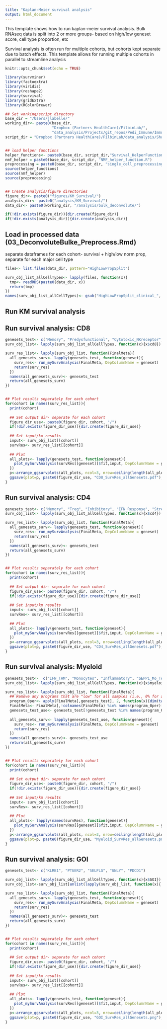 ```yaml
---
title: "Kaplan-Meier survival analysis"
output: html_document
---
```


This template shows how to run kaplan-meier survival analysis. Bulk RNAseq data is split into 2 or more groups- based on high/low geneset score, cell type proportion, etc

Survival analysis is often run for multiple cohorts, but cohorts kept separate due to batch effects. This template allows for running multiple cohorts in parallel to streamline analysis

```r
knitr::opts_chunk$set(echo = TRUE)

library(survminer)
library(factoextra)
library(viridis)
library(reshape2)
library(survival)
library(gridExtra)
library(RColorBrewer)

## Set working/script directory
base_dir = "/Users/jlabelle/"
working_dir<- paste0(base_dir, 
                     "Dropbox (Partners HealthCare)/FilbinLab/",
                     "data_analysis/Projects/git_repos/Pedi_Immune/ImmuneCellAnalysis/04b_DeconvoluteBulk/")
script_dir = "Dropbox (Partners HealthCare)/FilbinLab/data_analysis/Shared/Scripts/"


## load helper functions
helper_functions<- paste0(base_dir, script_dir,"Survival_HelperFunctions.R")
nmf_helper = paste0(base_dir, script_dir, "NMF_helper_function.R")
preprocessing = paste0(base_dir, script_dir, "single_cell_preprocessing_helper_functions.R")
source(helper_functions)
source(nmf_helper)
source(preprocessing)


## Create analysis/figure directories
figure_dir<- paste0("figures/KM_Survival/")
analysis_dir<- paste0("analysis/KM_Survival/")
data_dir<- paste0(working_dir, "/analysis/bulk_deconvolute/")

if(!dir.exists(figure_dir)){dir.create(figure_dir)}
if(!dir.exists(analysis_dir)){dir.create(analysis_dir)}

```


## Load in processed data (03_DeconvoluteBulke_Preprocess.Rmd)
separate dataframes for each cohort- survival + high/low norm prop, separate for each major cell type
```r
files<- list.files(data_dir, pattern="HighLowPropSplit")

surv_obj_list_allCellTypes<- lapply(files, function(x){
  tmp<- readRDS(paste0(data_dir, x))
  return(tmp)
})
names(surv_obj_list_allCellTypes)<- gsub("HighLowPropSplit_clinical_", "", gsub(".Rds", "", files))
```


##############################
## Run KM survival analysis ##
##############################


## Run survival analysis: CD8
```r
genesets_test<- c("Memory", "Predysfunctional", "Cytotoxic_NKreceptor", "IFN_Response", "Stress", "Effector_Memory", "Cycling")
surv_obj_list<- lapply(surv_obj_list_allCellTypes, function(x){x$cd8})

surv_res_list<- lapply(surv_obj_list, function(FinalMeta){
  all_genesets_surv<- lapply(genesets_test, function(geneset){
    surv_res<- run_mySurvAnalysis(FinalMeta, DepColumnName = geneset)
    return(surv_res)
  })
  names(all_genesets_surv)<- genesets_test
  return(all_genesets_surv)
})


## Plot results separately for each cohort
for(cohort in names(surv_res_list)){
  print(cohort)
  
  ## Set output dir- separate for each cohort
  figure_dir_use<- paste0(figure_dir, cohort, "/")
  if(!dir.exists(figure_dir_use)){dir.create(figure_dir_use)}
  
  ## Set input/km results
  input<- surv_obj_list[[cohort]]
  survRes<- surv_res_list[[cohort]]
  
  ## Plot
  all_plots<- lapply(genesets_test, function(geneset){
    plot_mySurvAnalysis(survRes[[geneset]]$fit,input, DepColumnName = geneset)
  })
  p<-arrange_ggsurvplots(all_plots, ncol=3, nrow=ceiling(length(all_plots)/3))
  ggsave(plot=p, paste0(figure_dir_use, "CD8_SurvRes_allGenesets.pdf"), device="pdf", width=9, height=9)
}
```



## Run survival analysis: CD4
```r
genesets_test<- c("Memory", "Treg", "Inhibitory", "IFN_Response", "Stress", "Effector_Memory", "Cycling")
surv_obj_list<- lapply(surv_obj_list_allCellTypes, function(x){x$cd4})

surv_res_list<- lapply(surv_obj_list, function(FinalMeta){
  all_genesets_surv<- lapply(genesets_test, function(geneset){
    surv_res<- run_mySurvAnalysis(FinalMeta, DepColumnName = geneset)
    return(surv_res)
  })
  names(all_genesets_surv)<- genesets_test
  return(all_genesets_surv)
})


## Plot results separately for each cohort
for(cohort in names(surv_res_list)){
  print(cohort)
  
  ## Set output dir- separate for each cohort
  figure_dir_use<- paste0(figure_dir, cohort, "/")
  if(!dir.exists(figure_dir_use)){dir.create(figure_dir_use)}
  
  ## Set input/km results
  input<- surv_obj_list[[cohort]]
  survRes<- surv_res_list[[cohort]]
  
  ## Plot
  all_plots<- lapply(genesets_test, function(geneset){
    plot_mySurvAnalysis(survRes[[geneset]]$fit,input, DepColumnName = geneset, showPvalue = TRUE)
  })
  p<-arrange_ggsurvplots(all_plots, ncol=3, nrow=ceiling(length(all_plots)/3))
  ggsave(plot=p, paste0(figure_dir_use, "CD4_SurvRes_allGenesets.pdf"), device="pdf", width=9, height=9)
}
```

## Run survival analysis: Myeloid
```r
genesets_test<-  c("IFN_TAM", "Monocytes", "Inflammatory", "SEPP1_Mo_TAM", "Hypoxic_TAM", "Stress_Response")
surv_obj_list<- lapply(surv_obj_list_allCellTypes, function(x){x$myeloid})

surv_res_list<- lapply(surv_obj_list, function(FinalMeta){
  ## Remove any programs that are "low" for all samples (i.e., 0% for all)
  program_0per<- apply(FinalMeta[,genesets_test], 2, function(x){dim(table(x))==1})
  FinalMeta<- FinalMeta[,!colnames(FinalMeta) %in% names(program_0per)[program_0per]]
  genesets_test_use<- genesets_test[!genesets_test %in% names(program_0per)[program_0per]]
  
  all_genesets_surv<- lapply(genesets_test_use, function(geneset){
    surv_res<- run_mySurvAnalysis(FinalMeta, DepColumnName = geneset)
    return(surv_res)
  })
  names(all_genesets_surv)<- genesets_test_use
  return(all_genesets_surv)
})


## Plot results separately for each cohort
for(cohort in names(surv_res_list)){
  print(cohort)
  
  ## Set output dir- separate for each cohort
  figure_dir_use<- paste0(figure_dir, cohort, "/")
  if(!dir.exists(figure_dir_use)){dir.create(figure_dir_use)}
  
  ## Set input/km results
  input<- surv_obj_list[[cohort]]
  survRes<- surv_res_list[[cohort]]
  
  ## Plot
  all_plots<- lapply(names(survRes), function(geneset){
    plot_mySurvAnalysis(survRes[[geneset]]$fit,input, DepColumnName = geneset)
  })
  p<-arrange_ggsurvplots(all_plots, ncol=3, nrow=ceiling(length(all_plots)/3))
  ggsave(plot=p, paste0(figure_dir_use, "Myeloid_SurvRes_allGenesets.png"), width=9, height=6)
}
```

## Run survival analysis: GOI
```r
genesets_test<- c("KLRB1", "PTGER2", "SELPLG", "GNLY", "PDCD1")

surv_obj_list<- lapply(surv_obj_list_allCellTypes, function(x){x$GOI})
surv_obj_list<-surv_obj_list[unlist(lapply(surv_obj_list, function(x){!is.null(x)}))]

surv_res_list<- lapply(surv_obj_list, function(FinalMeta){
  all_genesets_surv<- lapply(genesets_test, function(geneset){
    surv_res<- run_mySurvAnalysis(FinalMeta, DepColumnName = geneset)
    return(surv_res)
  })
  names(all_genesets_surv)<- genesets_test
  return(all_genesets_surv)
})


## Plot results separately for each cohort
for(cohort in names(surv_res_list)){
  print(cohort)
  
  ## Set output dir- separate for each cohort
  figure_dir_use<- paste0(figure_dir, cohort, "/")
  if(!dir.exists(figure_dir_use)){dir.create(figure_dir_use)}
  
  ## Set input/km results
  input<- surv_obj_list[[cohort]]
  survRes<- surv_res_list[[cohort]]
  
  ## Plot
  all_plots<- lapply(genesets_test, function(geneset){
    plot_mySurvAnalysis(survRes[[geneset]]$fit,input, DepColumnName = geneset)
  })
  p<-arrange_ggsurvplots(all_plots, ncol=3, nrow=ceiling(length(all_plots)/3))
  ggsave(plot=p, paste0(figure_dir_use, "GOI_SurvRes_allGenesets.png"), width=9, height=6)
}
```


